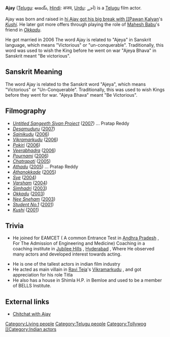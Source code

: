 '''Ajay''' ([[Telugu language|Telugu]]: అజయ్, [[Hindi]]: अजय, [[Urdu]]: اَجے) is a [[Telugu language|Telugu]] film actor.

Ajay was born and raised in [[hi
Ajay got his big break with [[Pawan Kalyan]]'s ''[[Kushi (Telugu film)|Kushi]]''. He later got more offers through playing the role of [[Mahesh Babu]]'s friend in ''[[Okkadu]]''.

He got married in 2006
The word Ajay is related to "Ajeya" in Sanskrit language, which means "Victorious" or "un-conquerable". Traditionally, this word was used to wish the King before he went on war "Ajeya Bhava" in Sanskrit meant "Be victorious".

== Sanskrit Meaning ==
The word Ajay is related to the Sanskrit word "Ajeya", which means "Victorious" or "Un-Conquerable". Traditionally, this was used to wish Kings before they went for war. "Ajeya Bhava" meant "Be Victorious".

== Filmography ==
* ''[[Untitled Sangeeth Sivan Project]]'' ([[2007]]) ... Pratap Reddy
* ''[[Desamuduru]]'' ([[2007]])
* ''[[Sainikudu]]'' ([[2006]])
* ''[[Vikramarkudu]]'' ([[2006]])
* ''[[Pokiri (Telugu film)|Pokiri]]'' ([[2006]])
* ''[[Veerabhadra]]'' ([[2006]])
* ''[[Pournami]]'' ([[2006]])
* ''[[Chatrapati (film)|Chatrapati]]'' ([[2005]])
* ''[[Athadu]]'' ([[2005]]) ... Pratap Reddy
* ''[[Athanokkade]]'' ([[2005]])
* ''[[Sye (film)|Sye]]'' ([[2004]])
* ''[[Varsham]]'' ([[2004]])
* ''[[Simhadri]]'' ([[2003]])
* ''[[Okkadu]]'' ([[2003]])
* ''[[Nee Sneham]]'' ([[2003]])
* ''[[Student No.1]]'' ([[2001]])
* ''[[Kushi (Telugu film)|Kushi]]'' ([[2001]])

== Trivia ==
{{Unreferenced|date=January 2007}}
* He joined for EAMCET ( A common Entrance Test in [[Andhra Pradesh]] , For The Admission of Engineering and Medicine) Coaching in a coaching institute in [[Jubilee Hills]] , [[Hyderabad (India)|Hyderabad]] ,  Where He observed many actors and developed interest towards acting.

* He is one of the tallest actors in indian film industry
* He acted as main villain in [[Ravi Teja]]'s [[Vikramarkudu]] , and got appreciation for his role Titla
* He also has a house in Shimla H.P. in Bemloe and used to be a member of BELLS Institute.

== External links ==
*[http://www.idlebrain.com/news/2000march20/chitchat-ajay.html Chitchat with Ajay]

[[Category:Living people]]
[[Category:Telugu people]]
[[Category:Tollywog
[[Category:Indian actors]]